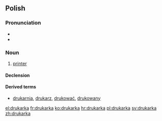 ==Polish==

===Pronunciation===
* {{audio|Pl-drukarka.ogg|audio}}
* {{IPA|[druˈkarka]|lang=pl}}

===Noun===
{{pl-noun|f}}

# {{context|computing|lang=pl}} [[printer]]

====Declension====
{{pl-decl-noun-ka|drukar}}

====Derived terms====
* [[drukarnia]], [[drukarz]], [[drukować]], [[drukowany]]

[[el:drukarka]]
[[fr:drukarka]]
[[ko:drukarka]]
[[hr:drukarka]]
[[pl:drukarka]]
[[sv:drukarka]]
[[zh:drukarka]]